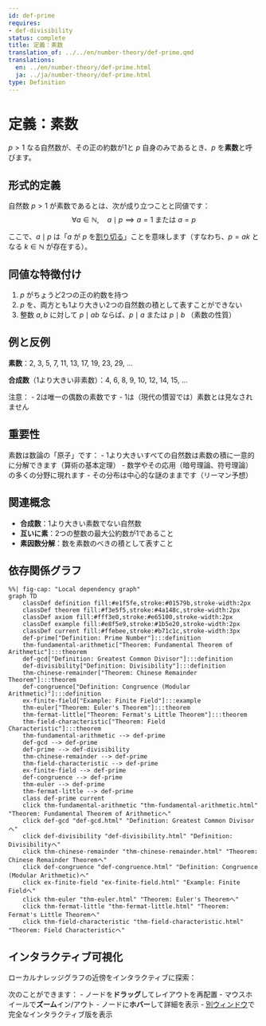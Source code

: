 ```yaml
---
id: def-prime
requires:
- def-divisibility
status: complete
title: 定義：素数
translation_of: ../../en/number-theory/def-prime.qmd
translations:
  en: ../en/number-theory/def-prime.html
  ja: ../ja/number-theory/def-prime.html
type: Definition
---
```


# 定義：素数 {#def-prime}

$p > 1$ なる自然数が、その正の約数が1と $p$ 自身のみであるとき、$p$ を**素数**と呼びます。

## 形式的定義

自然数 $p > 1$ が素数であるとは、次が成り立つことと同値です：
$$\forall a \in \mathbb{N}, \quad a \mid p \implies a = 1 \text{ または } a = p$$

ここで、$a \mid p$ は「$a$ が $p$ を[割り切る](def-divisibility.qmd)」ことを意味します（すなわち、$p = ak$ となる $k \in \mathbb{N}$ が存在する）。

## 同値な特徴付け

1. $p$ がちょうど2つの正の約数を持つ
2. $p$ を、両方とも1より大きい2つの自然数の積として表すことができない
3. 整数 $a, b$ に対して $p \mid ab$ ならば、$p \mid a$ または $p \mid b$ （素数の性質）

## 例と反例

**素数**：2, 3, 5, 7, 11, 13, 17, 19, 23, 29, ...

**合成数**（1より大きい非素数）：4, 6, 8, 9, 10, 12, 14, 15, ...

注意：
- 2は唯一の偶数の素数です
- 1は（現代の慣習では）素数とは見なされません

## 重要性

素数は数論の「原子」です：
- 1より大きいすべての自然数は素数の積に一意的に分解できます（算術の基本定理）
- 数学やその応用（暗号理論、符号理論）の多くの分野に現れます
- その分布は中心的な謎のままです（リーマン予想）

## 関連概念

- **合成数**：1より大きい素数でない自然数
- **互いに素**：2つの整数の最大公約数が1であること
- **素因数分解**：数を素数のべきの積として表すこと

## 依存関係グラフ

```mermaid
%%| fig-cap: "Local dependency graph"
graph TD
    classDef definition fill:#e1f5fe,stroke:#01579b,stroke-width:2px
    classDef theorem fill:#f3e5f5,stroke:#4a148c,stroke-width:2px
    classDef axiom fill:#fff3e0,stroke:#e65100,stroke-width:2px
    classDef example fill:#e8f5e9,stroke:#1b5e20,stroke-width:2px
    classDef current fill:#ffebee,stroke:#b71c1c,stroke-width:3px
    def-prime["Definition: Prime Number"]:::definition
    thm-fundamental-arithmetic["Theorem: Fundamental Theorem of Arithmetic"]:::theorem
    def-gcd["Definition: Greatest Common Divisor"]:::definition
    def-divisibility["Definition: Divisibility"]:::definition
    thm-chinese-remainder["Theorem: Chinese Remainder Theorem"]:::theorem
    def-congruence["Definition: Congruence (Modular Arithmetic)"]:::definition
    ex-finite-field["Example: Finite Field"]:::example
    thm-euler["Theorem: Euler's Theorem"]:::theorem
    thm-fermat-little["Theorem: Fermat's Little Theorem"]:::theorem
    thm-field-characteristic["Theorem: Field Characteristic"]:::theorem
    thm-fundamental-arithmetic --> def-prime
    def-gcd --> def-prime
    def-prime --> def-divisibility
    thm-chinese-remainder --> def-prime
    thm-field-characteristic --> def-prime
    ex-finite-field --> def-prime
    def-congruence --> def-prime
    thm-euler --> def-prime
    thm-fermat-little --> def-prime
    class def-prime current
    click thm-fundamental-arithmetic "thm-fundamental-arithmetic.html" "Theorem: Fundamental Theorem of Arithmeticへ"
    click def-gcd "def-gcd.html" "Definition: Greatest Common Divisorへ"
    click def-divisibility "def-divisibility.html" "Definition: Divisibilityへ"
    click thm-chinese-remainder "thm-chinese-remainder.html" "Theorem: Chinese Remainder Theoremへ"
    click def-congruence "def-congruence.html" "Definition: Congruence (Modular Arithmetic)へ"
    click ex-finite-field "ex-finite-field.html" "Example: Finite Fieldへ"
    click thm-euler "thm-euler.html" "Theorem: Euler's Theoremへ"
    click thm-fermat-little "thm-fermat-little.html" "Theorem: Fermat's Little Theoremへ"
    click thm-field-characteristic "thm-field-characteristic.html" "Theorem: Field Characteristicへ"
```

## インタラクティブ可視化

ローカルナレッジグラフの近傍をインタラクティブに探索：

::: {.graph-viz data-id="def-prime" data-width="700" data-height="500"}
:::

次のことができます：
- ノードを**ドラッグ**してレイアウトを再配置
- マウスホイールで**ズーム**イン/アウト
- ノードに**ホバー**して詳細を表示
- [別ウィンドウ](../../output/interactive/def-prime.html){target="_blank"}で完全なインタラクティブ版を表示
